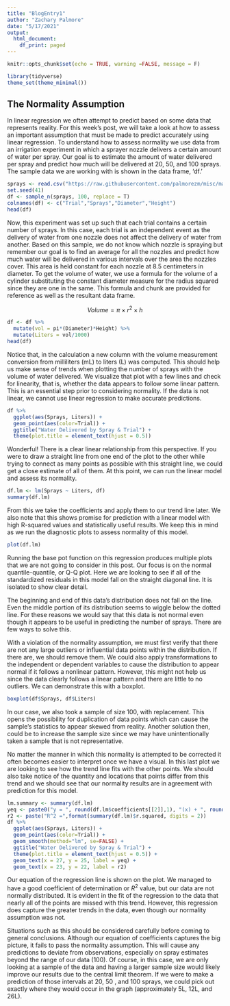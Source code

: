 ```yaml
---
title: "BlogEntry1"
author: "Zachary Palmore"
date: "5/17/2021"
output:
  html_document:
    df_print: paged
---
```


```r
knitr::opts_chunk$set(echo = TRUE, warning =FALSE, message = F)
```


```r
library(tidyverse)
theme_set(theme_minimal())
```


## The Normality Assumption

In linear regression we often attempt to predict based on some data that represents reality. For this week's post, we will take a look at how to assess an important assumption that must be made to predict accurately using linear regression. To understand how to assess normality we use data from an irrigation experiment in which a sprayer nozzle delivers a certain amount of water per spray. Our goal is to estimate the amount of water delivered per spray and predict how much will be delivered at 20, 50, and 100 sprays. The sample data we are working with is shown in the data frame, ‘df.’ 

```r
sprays <- read.csv("https://raw.githubusercontent.com/palmorezm/misc/master/Sprays.csv")
set.seed(41)
df <- sample_n(sprays, 100, replace = T)
colnames(df) <- c("Trial","Sprays","Diameter","Height")
head(df)
```

Now, this experiment was set up such that each trial contains a certain number of sprays. In this case, each trial is an independent event as the delivery of water from one nozzle does not affect the delivery of water from another. Based on this sample, we do not know which nozzle is spraying but remember our goal is to find an average for all the nozzles and predict how much water will be delivered in various intervals over the area the nozzles cover. This area is held constant for each nozzle at 8.5 centimeters in diameter. To get the volume of water, we use a formula for the volume of a cylinder substituting the constant diameter measure for the radius squared since they are one in the same. This formula and chunk are provided for reference as well as the resultant data frame.  

$$Volume = \pi \times r^2 \times h$$ 


```r
df <- df %>% 
  mutate(vol = pi*(Diameter)*Height) %>% 
  mutate(Liters = vol/1000)
head(df)
```

Notice that, in the calculation a new column with the volume measurement conversion from milliliters (mL) to liters (L) was computed. This should help us make sense of trends when plotting the number of sprays with the volume of water delivered. We visualize that plot with a few lines and check for linearity, that is, whether the data appears to follow some linear pattern. This is an essential step prior to considering normality. If the data is not linear, we cannot use linear regression to make accurate predictions. 

```r
df %>% 
  ggplot(aes(Sprays, Liters)) + 
  geom_point(aes(color=Trial)) + 
  ggtitle("Water Delivered by Spray & Trial") + 
  theme(plot.title = element_text(hjust = 0.5))
```

Wonderful! There is a clear linear relationship from this perspective. If you were to draw a straight line from one end of the plot to the other while trying to connect as many points as possible with this straight line, we could get a close estimate of all of them. At this point, we can run the linear model and assess its normality. 


```r
df.lm <- lm(Sprays ~ Liters, df)
summary(df.lm)
```


From this we take the coefficients and apply them to our trend line later. We also note that this shows promise for prediction with a linear model with high R-squared values and statistically useful results. We keep this in mind as we run the diagnostic plots to assess normality of this model. 


```r
plot(df.lm)
```


Running the base pot function on this regression produces multiple plots that we are not going to consider in this post. Our focus is on the normal quantile-quantile, or Q-Q plot. Here we are looking to see if all of the standardized residuals in this model fall on the straight diagonal line. It is isolated to show clear detail.

The beginning and end of this data’s distribution does not fall on the line. Even the middle portion of its distribution seems to wiggle below the dotted line. For these reasons we would say that this data is not normal even though it appears to be useful in predicting the number of sprays. There are few ways to solve this. 

With a violation of the normality assumption, we must first verify that there are not any large outliers or influential data points within the distribution. If there are, we should remove them. We could also apply transformations to the independent or dependent variables to cause the distribution to appear normal if it follows a nonlinear pattern. However, this might not help us since the data clearly follows a linear pattern and there are little to no outliers. We can demonstrate this with a boxplot. 



```r
boxplot(df$Sprays, df$Liters)
```

In our case, we also took a sample of size 100, with replacement. This opens the possibility for duplication of data points which can cause the sample’s statistics to appear skewed from reality. Another solution then, could be to increase the sample size since we may have unintentionally taken a sample that is not representative. 

No matter the manner in which this normality is attempted to be corrected it often becomes easier to interpret once we have a visual. In this last plot we are looking to see how the trend line fits with the other points. We should also take notice of the quantity and locations that points differ from this trend and we should see that our normality results are in agreement with prediction for this model. 



```r
lm.summary <- summary(df.lm)
yeq <- paste0("y = ", round(df.lm$coefficients[[2]],1), "(x) + ", round(df.lm$coefficients[[1]],1))
r2 <- paste("R^2 =",format(summary(df.lm)$r.squared, digits = 2))
df %>% 
  ggplot(aes(Sprays, Liters)) + 
  geom_point(aes(color=Trial)) + 
  geom_smooth(method="lm", se=FALSE) +
  ggtitle("Water Delivered by Spray & Trial") + 
  theme(plot.title = element_text(hjust = 0.5)) + 
  geom_text(x = 27, y = 25, label = yeq) +
  geom_text(x = 23, y = 22, label = r2)
```


Our equation of the regression line is shown on the plot. We managed to have a good coefficient of determination or $R^2$ value, but our data are not normally distributed. It is evident in the fit of the regression to the data that nearly all of the points are missed with this trend. However, this regression does capture the greater trends in the data, even though our normality assumption was not. 

Situations such as this should be considered carefully before coming to general conclusions. Although our equation of coefficients captures the big picture, it fails to pass the normality assumption. This will cause any predictions to deviate from observations, especially on spray estimates beyond the range of our data (100). Of course, in this case, we are only looking at a sample of the data and having a larger sample size would likely improve our results due to the central limit theorem. If we were to make a prediction of those intervals at 20, 50 , and 100 sprays, we could pick out exactly where they would occur in the graph (approximately 5L, 12L, and 26L). 



